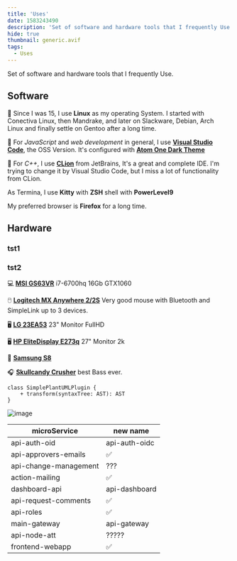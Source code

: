 ```yaml
---
title: 'Uses'
date: 1583243490
description: 'Set of software and hardware tools that I frequently Use'
hide: true
thumbnail: generic.avif
tags:
  - Uses
---
```


Set of software and hardware tools that I frequently Use.

## Software

🐧 Since I was 15, I use **Linux** as my operating System.
I started with Conectiva Linux, then Mandrake, and later on Slackware,
Debian, Arch Linux and finally settle on Gentoo after a long time.

📝 For _JavaScript_ and _web development_ in general,
I use [**Visual Studio Code**](https://code.visualstudio.com/),
the OSS Version. It's configured with
[**Atom One Dark Theme**](https://marketplace.visualstudio.com/items?itemName=akamud.vscode-theme-onedark)

📝 For _C++_, I use [**CLion**](https://www.jetbrains.com/es-es/clion/)
from JetBrains, It's a great and complete IDE. I'm trying to change it by
Visual Studio Code, but I miss a lot of functionality from CLion.

As Termina, I use **Kitty** with **ZSH** shell with **PowerLevel9**

My preferred browser is **Firefox** for a long time.

## Hardware

### tst1

### tst2

💻 [**MSI GS63VR**](https://es.msi.com/Laptop/GS63VR-6RF-Stealth-Pro)
i7-6700hq 16Gb GTX1060

🖱️ [**Logitech MX Anywhere 2/2S**](https://www.logitech.com/es-ar/product/mx-anywhere-2s-flow) Very good mouse with Bluetooth and SimpleLink up to 3 devices.

🖥️ [**LG 23EA53**](https://www.lg.com/us/monitors/lg-23EA53V-P-led-monitor) 23" Monitor FullHD

🖥️ [**HP EliteDisplay E273q**](https://www.displayspecifications.com/es/model/d28afcd) 27" Monitor 2k

📱 [**Samsung S8**](https://www.samsung.com/ar/smartphones/galaxy-s8/)

🎧 [**Skullcandy Crusher**](https://www.skullcandy.com/shop/headphones/bluetooth-headphones/crusher-wireless) best Bass ever.

```plantuml Your title
class SimplePlantUMLPlugin {
    + transform(syntaxTree: AST): AST
}
```

![image](/images/featured.avif)

| microService          | new name      |
| --------------------- | ------------- |
| api-auth-oid          | api-auth-oidc |
| api-approvers-emails  | ✅            |
| api-change-management | ???           |
| action-mailing        | ✅            |
| dashboard-api         | api-dashboard |
| api-request-comments  | ✅            |
| api-roles             | ✅            |
| main-gateway          | api-gateway   |
| api-node-att          | ?????         |
| frontend-webapp       | ✅            |
